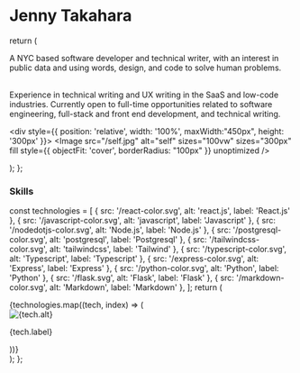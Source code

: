 # Jenny Takahara

  return (
    <div className="flex flex-col lg:flex-row pt-3 ">
      <div className = "lg:w-1/2">
      <p className = "pr-6 leading-7">A NYC based software developer and technical writer, with an interest in
        public data and using words, design, and code to solve human problems.
      </p>
      <p className = "pr-6 pt-6 leading-7">         
      Experience in technical writing and UX writing in the SaaS
      and low-code industries. Currently open to full-time opportunities
      related to software engineering, full-stack and front end development,
      and technical writing.
      </p>
      </div>
    <div style={{ position: 'relative', width: '100%', maxWidth:"450px", height: '300px' }}>
      <Image
        src="/self.jpg"
        alt="self"
        sizes="100vw"
        sizes="300px"
        fill
        style={{
          objectFit: 'cover',
          borderRadius: "100px"
        }}
        unoptimized
      />
    </div>
  </div>

);
};

<About />

### Skills



const technologies = [
{ src: '/react-color.svg', alt: 'react.js', label: 'React.js' },
{ src: '/javascript-color.svg', alt: 'javascript', label: 'Javascript' },
{ src: '/nodedotjs-color.svg', alt: 'Node.js', label: 'Node.js' },
{ src: '/postgresql-color.svg', alt: 'postgresql', label: 'Postgresql' },
{ src: '/tailwindcss-color.svg', alt: 'tailwindcss', label: 'Tailwind' },
{ src: '/typescript-color.svg', alt: 'Typescript', label: 'Typescript' },
{ src: '/express-color.svg', alt: 'Express', label: 'Express' },
{ src: '/python-color.svg', alt: 'Python', label: 'Python' },
{ src: '/flask.svg', alt: 'Flask', label: 'Flask' },
{ src: '/markdown-color.svg', alt: 'Markdown', label: 'Markdown' },
];
return (

<div className="flex justify-between items-center flex-wrap">
  {technologies.map((tech, index) => (
    <div key={index} className="flex flex-col justify-center items-center">
      <Image src={tech.src} alt={tech.alt} width={50} height={50} />
      <p className="mt-3">{tech.label}</p>
    </div>
  ))}
</div>
); };

<ImageContainer />
